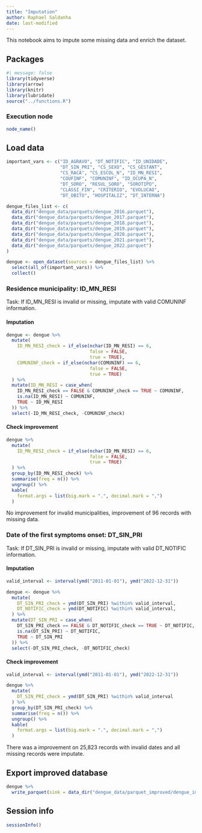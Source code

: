 ```yaml
---
title: "Imputation"
author: Raphael Saldanha
date: last-modified
---
```


This notebook aims to impute some missing data and enrich the dataset.

## Packages

```r
#| message: false
library(tidyverse)
library(arrow)
library(knitr)
library(lubridate)
source("../functions.R")
```

### Execution node

```r
node_name()
```

## Load data

```r
important_vars <- c("ID_AGRAVO", "DT_NOTIFIC", "ID_UNIDADE",
                    "DT_SIN_PRI", "CS_SEXO", "CS_GESTANT",
                    "CS_RACA", "CS_ESCOL_N", "ID_MN_RESI",
                    "COUFINF", "COMUNINF", "ID_OCUPA_N",
                    "DT_SORO", "RESUL_SORO", "SOROTIPO", 
                    "CLASSI_FIN", "CRITERIO", "EVOLUCAO",
                    "DT_OBITO", "HOSPITALIZ", "DT_INTERNA")

dengue_files_list <- c(
  data_dir("dengue_data/parquets/dengue_2016.parquet"),
  data_dir("dengue_data/parquets/dengue_2017.parquet"),
  data_dir("dengue_data/parquets/dengue_2018.parquet"),
  data_dir("dengue_data/parquets/dengue_2019.parquet"),
  data_dir("dengue_data/parquets/dengue_2020.parquet"),
  data_dir("dengue_data/parquets/dengue_2021.parquet"),
  data_dir("dengue_data/parquets/dengue_2022.parquet")
)

dengue <- open_dataset(sources = dengue_files_list) %>%
  select(all_of(important_vars)) %>%
  collect()
```

### Residence municipality: ID_MN_RESI

Task: If ID_MN_RESI is invalid or missing, imputate with valid COMUNINF information.

#### Imputation

```r
dengue <- dengue %>%
  mutate(
    ID_MN_RESI_check = if_else(nchar(ID_MN_RESI) == 6, 
                               false = FALSE,
                               true = TRUE),
    COMUNINF_check = if_else(nchar(COMUNINF) == 6, 
                               false = FALSE,
                               true = TRUE)
  ) %>%
  mutate(ID_MN_RESI = case_when(
    ID_MN_RESI_check == FALSE & COMUNINF_check == TRUE ~ COMUNINF,
    is.na(ID_MN_RESI) ~ COMUNINF,
    TRUE ~ ID_MN_RESI
  )) %>%
  select(-ID_MN_RESI_check, -COMUNINF_check)
```

#### Check improvement

```r
dengue %>%
  mutate(
    ID_MN_RESI_check = if_else(nchar(ID_MN_RESI) == 6, 
                               false = FALSE,
                               true = TRUE)
  ) %>%
  group_by(ID_MN_RESI_check) %>%
  summarise(freq = n()) %>%
  ungroup() %>%
  kable(
    format.args = list(big.mark = ".", decimal.mark = ",")
  )
```

No improvement for invalid municipalities, improvement of 96 records with missing data.

### Date of the first symptoms onset: DT_SIN_PRI

Task: If DT_SIN_PRI is invalid or missing, imputate with valid DT_NOTIFIC information.

#### Imputation

```r
valid_interval <- interval(ymd("2011-01-01"), ymd("2022-12-31"))

dengue <- dengue %>%
  mutate(
    DT_SIN_PRI_check = ymd(DT_SIN_PRI) %within% valid_interval,
    DT_NOTIFIC_check = ymd(DT_NOTIFIC) %within% valid_interval,
  ) %>%
  mutate(DT_SIN_PRI = case_when(
    DT_SIN_PRI_check == FALSE & DT_NOTIFIC_check == TRUE ~ DT_NOTIFIC,
    is.na(DT_SIN_PRI) ~ DT_NOTIFIC,
    TRUE ~ DT_SIN_PRI
  )) %>%
  select(-DT_SIN_PRI_check, -DT_NOTIFIC_check)
```

#### Check improvement

```r
valid_interval <- interval(ymd("2011-01-01"), ymd("2022-12-31"))

dengue %>%
  mutate(
    DT_SIN_PRI_check = ymd(DT_SIN_PRI) %within% valid_interval
  ) %>%
  group_by(DT_SIN_PRI_check) %>%
  summarise(freq = n()) %>%
  ungroup() %>%
  kable(
    format.args = list(big.mark = ".", decimal.mark = ",")
  )
```

There was a improvement on 25,823 records with invalid dates and all missing records were imputate.

## Export improved database

```r
dengue %>%
  write_parquet(sink = data_dir("dengue_data/parquet_improved/dengue_improved.parquet"))
```

## Session info

```r
sessionInfo()
```
